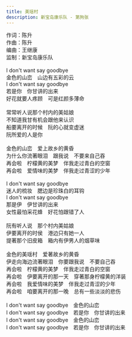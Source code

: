 ```yaml
---
title: 美瑶村
description: 新宝岛康乐队 - 第狗张
---
```


作词：陈升<br />作曲：陈升<br />编曲：王继康<br />监制：新宝岛康乐队<br /><br />I don't want say goodbye<br />金色的山峦　山边有五彩的云<br />I don't want say goodbye<br />若是你　你甘讲的出来<br />好花就要人疼顾　可是红颜多薄命<br /><br />常常听人说那个村内的美姑娘<br />不知道我甘有机会跟他来认识<br />船要离开的时候　阮的心就变虚迷<br />阮所爱的人是你<br /><br />金色的山峦　爱上故乡的黄昏<br />为什么你流著眼泪　跟我说　不要来自己吞<br />再会啦　柠檬黄的美梦　伴我走过青白的空窗<br />再会啦　爱情味的美梦　伴我走过青涩的少年<br /><br />I don't want say goodbye<br />迷人的梳妆　腮边是珍珠白的耳钩<br />I don't want say goodbye<br />那是伊　伊甘讲的出来<br />女性最怕采花蜂　好花怕跟错了人<br /><br />阮有听人说　那个村内美姑娘<br />伊要离开的时侯　港边只有她一人<br />提著那个旧皮箱　箱内有伊男人的烟草味<br /><br />金色的美瑶村　爱著故乡的黄昏<br />伊走向海边流著眼泪　你要跟我说　不要自己吞<br />再会啦　柠檬黄的美梦　伴我走过青白的空窗<br />再会啦　伊要离开的那一天　穿著那身柠檬黄的洋装<br />再会啦　我爱情味的美梦　伴我走过青涩的少年<br />再会啦　咱要离开的那一晚　总有一些淡淡的悲伤<br /><br />I don't want say goodbye　金色的山峦<br />I don't want say goodbye　若是你　你甘讲的出来<br />I don't want say goodbye　金色的山峦<br />I don't want say goodbye　若是你　你甘讲的出来